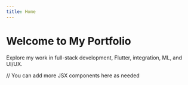 ```yaml
---
title: Home
---
```



# Welcome to My Portfolio

Explore my work in full-stack development, Flutter, integration, ML, and UI/UX.

// You can add more JSX components here as needed
